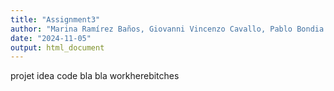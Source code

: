```yaml
---
title: "Assignment3"
author: "Marina Ramírez Baños, Giovanni Vincenzo Cavallo, Pablo Bondia Portoles, Priyanka Anantha Narayanan"
date: "2024-11-05"
output: html_document
---
```

projet
idea
code
bla bla
workherebitches
